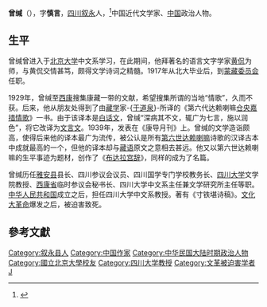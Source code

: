 {{Refimprove|time=2018-09-19T23:51:30+00:00}}

'''曾缄'''（{{bd|1892年||1968年||catIdx=Z}}），字'''慎言'''，[[四川|四川]][[叙永|叙永]]人，<ref>{{Cite web|url=http://photo.lzep.cn/2013/0316/91134.shtml|title=周正举：泸州曾缄拜草堂被拒|work=泸州新闻网|date=2013-03-16|access-date=2015-08-13|archive-date=2016-03-04|archive-url=https://web.archive.org/web/20160304204150/http://photo.lzep.cn/2013/0316/91134.shtml|dead-url=yes}}</ref>中国近代文学家、[[中国|中国]]政治人物。

==生平==
曾缄曾进入于[[北京大学|北京大学]]中文系学习，在此期间，他拜著名的语言文字学家[[黄侃|黄侃]]为师，与黄侃交情甚笃，颇得文学诗词之精髓。1917年从北大毕业后，到[[蒙藏委员会|蒙藏委员会]]任职。

1929年，曾缄至[[西康|西康]]搜集康藏一带的文献，希望搜集所谓的当地“情歌”，久而不获。后来，他从朋友处得到了由[[藏学|藏学]]家-{[[于道泉|于道泉]]}-所译的《第六代达赖喇嘛[[倉央嘉措詩歌|仓央嘉措情歌]]》一书。由于该译本是[[白话文|白话文]]，曾缄“深病其不文，辄广为七言，施以润色”，将它改译为[[文言文|文言文]]。1939年，发表在《康导月刊》上。曾缄的文学造诣颇高，使得后来他的译本最广为流传，被公认是所有[[第六世达赖喇嘛|第六世达赖喇嘛]]诗歌的汉译古本中成就最高的一个，但他的译本却与[[藏语|藏语]]原文之意相去甚远。他又以第六世达赖喇嘛的生平事迹为题材，创作了《[[布达拉宫辞|布达拉宫辞]]》，同样的成为了名篇。

曾缄历任[[雅安县|雅安县]]县长、四川参议会议员、四川国学专门学校教务长、[[四川大学|四川大学]]文学院教授、[[西康省|西康省]]临时参议会秘书长、四川大学中文系主任兼文学研究所主任等职。[[中华人民共和国|中华人民共和国]]成立之后，担任四川大学中文系教授。著有《寸铁堪诗稿》。[[文化大革命|文化大革命]]爆发之后，被迫害致死。

==參考文獻==
{{Reflist}}

{{Normdaten}}
{{DEFAULTSORT:Zeng Jian}}
[[Category:叙永县人|Category:叙永县人]]
[[Category:中国作家|Category:中国作家]]
[[Category:中华民国大陆时期政治人物|Category:中华民国大陆时期政治人物]]
[[Category:國立北京大學校友|Category:國立北京大學校友]]
[[Category:四川大学教授|Category:四川大学教授]]
[[Category:文革被迫害学者|Category:文革被迫害学者]]
[[Category:曾姓|J]]